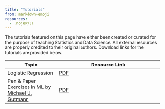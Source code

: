 ```yaml
---
title: "Tutorials"
from: markdown+emoji
resources:
  - .nojekyll
---
```


The tutorials featured on this page have either been created or curated for the purpose of teaching Statistics and Data Science. All external resources are properly credited to their original authors. Download links for the tutorials are provided below.

| Topic            | Resource Link                       |
|-------------------|-------------------------------------|
| Logistic Regression| [PDF](resources/pdf/tutorials/logistic_regression_tutorial.pdf) |
| Pen & Paper Exercises in ML by [Michael U. Gutmann](https://michaelgutmann.github.io/)| [PDF](https://arxiv.org/pdf/2206.13446) |